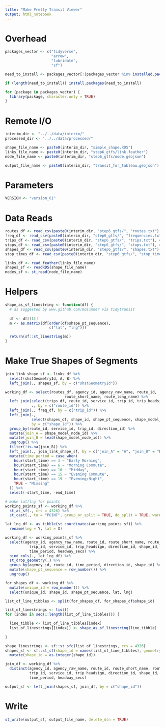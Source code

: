 ```yaml
---
title: "Make Pretty Transit Viewer"
output: html_notebook
---
```


# Overhead
```r
packages_vector <- c("tidyverse",
                     "arrow",
                     "lubridate",
                     "sf")

need_to_install <- packages_vector[!(packages_vector %in% installed.packages()[,"Package"])]

if (length(need_to_install)) install.packages(need_to_install)

for (package in packages_vector) {
  library(package, character.only = TRUE)
}

```

# Remote I/O
```r
interim_dir <- "../../data/interim/"
processed_dir <- "../../data/processed/" 

shape_file_name <- paste0(interim_dir, "simple_shape.RDS")
links_file_name <- paste0(interim_dir, "step6_gtfs/link.feather")
node_file_name <- paste0(interim_dir, "step6_gtfs/node.geojson")

output_file_name <- paste0(interim_dir, "transit_for_tableau.geojson")
```

# Parameters
```r
VERSION <- "version_01"
```

# Data Reads
```r
routes_df <- read_csv(paste0(interim_dir, "step6_gtfs/", "routes.txt"), col_types = "ccccciccccccccci")
freq_df <- read_csv(paste0(interim_dir, "step6_gtfs/", "frequencies.txt"), col_types = "iitt")
trips_df <- read_csv(paste0(interim_dir, "step6_gtfs/", "trips.txt"), col_types = "ccncnncccccccccccciii")
stops_df <- read_csv(paste0(interim_dir, "step6_gtfs/", "stops.txt"), col_types  = "ccddccnccnccccinci")
shapes_df <- read_csv(paste0(interim_dir, "step6_gtfs/", "shapes.txt"), col_types = "iinci")
stop_times_df <- read_csv(paste0(interim_dir, "step6_gtfs/", "stop_times.txt"), col_types = "tticncddcccccccccccii")

links_df <- read_feather(links_file_name)
shapes_sf <- readRDS(shape_file_name)
nodes_sf <- st_read(node_file_name)
```

# Helpers
```r
shape_as_sf_linestring <- function(df) {
  # as suggested by www.github.com/mdsumner via tidytransit
  
  df <- df[[1]]
  m <- as.matrix(df[order(df$shape_pt_sequence),
                    c("lat", "lng")])

  return(sf::st_linestring(m))
}
```


# Make True Shapes of Segments
```r
join_link_shape_sf <- links_df %>%
  select(shstGeometryId, A, B) %>%
  left_join(., shapes_sf, by = c("shstGeometryId"))

working_df <- select(routes_df, agency_id, agency_raw_name, route_id, 
                           route_short_name, route_long_name) %>%
  left_join(select(trips_df, route_id, service_id, trip_id, trip_headsign, direction_id, shape_id),
            ., by = c("route_id")) %>%
  left_join(., freq_df, by = c("trip_id")) %>%
  left_join(., 
            select(shapes_df, shape_id, shape_pt_sequence, shape_model_node_id), 
            by = c("shape_id")) %>%
  group_by(route_id, service_id, trip_id, direction_id) %>%
  mutate(join_A = shape_model_node_id) %>%
  mutate(join_B = lead(shape_model_node_id)) %>%
  ungroup() %>%
  filter(!is.na(join_B)) %>%
  left_join(., join_link_shape_sf, by = c("join_A" = "A", "join_B" = "B")) %>%
  mutate(time_period = case_when(
    hour(start_time) == 3 ~ "Early Morning",
    hour(start_time) == 6 ~ "Morning Commute",
    hour(start_time) == 10 ~ "Midday",
    hour(start_time) == 15 ~ "Evening Commute",
    hour(start_time) == 19 ~ "Evening/Night",
    TRUE ~ "Missing"
  )) %>%
  select(-start_time, -end_time)

# make lat/lng for points
working_points_sf <- working_df %>%
  st_as_sf(., crs = 4326) %>%
  st_cast(., to = "POINT", group_or_split = TRUE, do_split = TRUE, warn = FALSE)

lat_lng_df <- as_tibble(st_coordinates(working_points_sf)) %>%
  rename(lng = Y, lat = X)

working_df <- working_points_sf %>%
  select(agency_id, agency_raw_name, route_id, route_short_name, route_long_name,
           trip_id, service_id, trip_headsign, direction_id, shape_id,
           time_period, headway_secs) %>%
  bind_cols(., lat_lng_df) %>%
  st_drop_geometry(.) %>%
  group_by(agency_id, route_id, time_period, direction_id, shape_id) %>%
  mutate(shape_pt_sequence = row_number()) %>%
  ungroup() 

for_shapes_df <- working_df %>%
  mutate(unique_id = row_number()) %>%
  select(unique_id, shape_id, shape_pt_sequence, lat, lng)

list_of_line_tibbles <- split(for_shapes_df, for_shapes_df$shape_id)

list_of_linestrings <- list()
for (index in seq(1:length(list_of_line_tibbles))) {

  line_tibble <- list_of_line_tibbles[index]
  list_of_linestrings[[index]] <- shape_as_sf_linestring(line_tibble)
  
}

shape_linestrings <- sf::st_sfc(list_of_linestrings, crs = 4326)
shapes_sf <- sf::st_sf(shape_id = names(list_of_line_tibbles), geometry = shape_linestrings) %>%
  mutate(shape_id = as.integer(shape_id))

join_df <- working_df %>%
  distinct(agency_id, agency_raw_name, route_id, route_short_name, route_long_name,
           trip_id, service_id, trip_headsign, direction_id, shape_id,
           time_period, headway_secs)

output_sf <- left_join(shapes_sf, join_df, by = c("shape_id"))

```

# Write
```r
st_write(output_sf, output_file_name, delete_dsn = TRUE)
```

